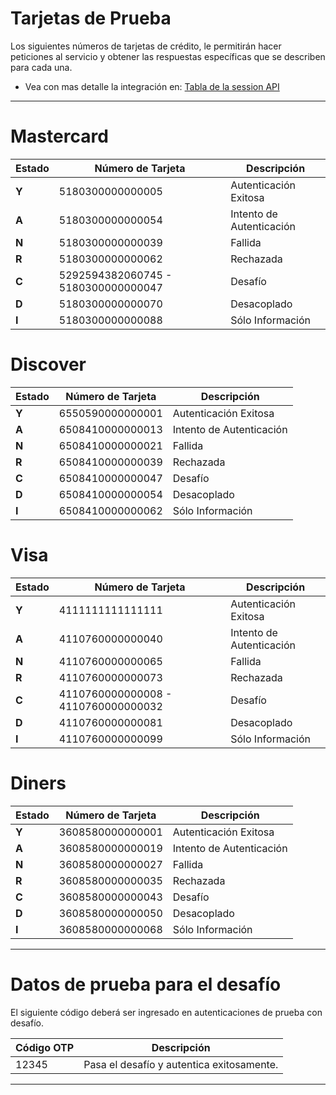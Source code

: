 <MissingTranslationBanner />

# Tarjetas de Prueba

Los siguientes números de tarjetas de crédito, le permitirán hacer peticiones al servicio y obtener las respuestas específicas que se describen para cada una.

- Vea con mas detalle la integración en: [Tabla de la session API](/en/three-d-s-server/api/sessions/session#reglas-a-tener-en-consideracion)


---

# Mastercard

| Estado| Número de Tarjeta                    | Descripción              |
|-------|--------------------------------------|--------------------------|
| **Y** | 5180300000000005                     | Autenticación Exitosa    |
| **A** | 5180300000000054                     | Intento de Autenticación |
| **N** | 5180300000000039                     | Fallida                  |
| **R** | 5180300000000062                     | Rechazada                |
| **C** | 5292594382060745 - 5180300000000047  | Desafío                  |
| **D** | 5180300000000070                     | Desacoplado              |
| **I** | 5180300000000088                     | Sólo Información         |


# Discover

| Estado| Número de Tarjeta   | Descripción              |
|-------|---------------------|--------------------------|
| **Y** | 6550590000000001    | Autenticación Exitosa    |
| **A** | 6508410000000013    | Intento de Autenticación |
| **N** | 6508410000000021    | Fallida                  |
| **R** | 6508410000000039    | Rechazada                |
| **C** | 6508410000000047    | Desafío                  |
| **D** | 6508410000000054    | Desacoplado              |
| **I** | 6508410000000062    | Sólo Información         |


# Visa

| Estado| Número de Tarjeta                    | Descripción              |
|-------|--------------------------------------|--------------------------|
| **Y** | 4111111111111111                     | Autenticación Exitosa    |
| **A** | 4110760000000040                     | Intento de Autenticación |
| **N** | 4110760000000065                     | Fallida                  |
| **R** | 4110760000000073                     | Rechazada                |
| **C** | 4110760000000008 - 4110760000000032  | Desafío                  |
| **D** | 4110760000000081                     | Desacoplado              |
| **I** | 4110760000000099                     | Sólo Información         |


# Diners

| Estado| Número de Tarjeta  | Descripción              |
|-------|--------------------|--------------------------|
| **Y** | 3608580000000001   | Autenticación Exitosa    |
| **A** | 3608580000000019   | Intento de Autenticación |
| **N** | 3608580000000027   | Fallida                  |
| **R** | 3608580000000035   | Rechazada                |
| **C** | 3608580000000043   | Desafío                  |
| **D** | 3608580000000050   | Desacoplado              |
| **I** | 3608580000000068   | Sólo Información         |

---


# Datos de prueba para el desafío

El siguiente código deberá ser ingresado en autenticaciones de prueba con desafío.

Código OTP | Descripción                               |
-----------|-------------------------------------------|
 12345     | Pasa el desafío y autentica exitosamente. |

---